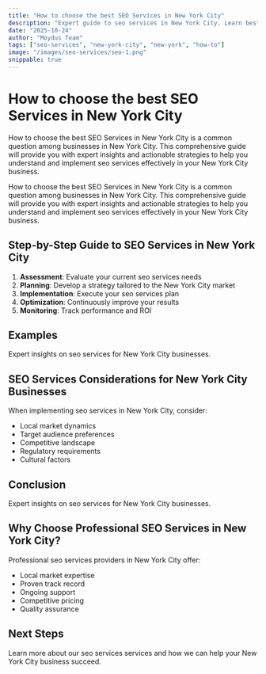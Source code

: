 ```yaml
---
title: "How to choose the best SEO Services in New York City"
description: "Expert guide to seo services in New York City. Learn best practices, pricing, and strategies for New York City businesses."
date: "2025-10-24"
author: "Moydus Team"
tags: ["seo-services", "new-york-city", "new-york", "how-to"]
image: "/images/seo-services/seo-1.png"
snippable: true
---
```


# How to choose the best SEO Services in New York City

How to choose the best SEO Services in New York City is a common question among businesses in New York City. This comprehensive guide will provide you with expert insights and actionable strategies to help you understand and implement seo services effectively in your New York City business.

How to choose the best SEO Services in New York City is a common question among businesses in New York City. This comprehensive guide will provide you with expert insights and actionable strategies to help you understand and implement seo services effectively in your New York City business.

## Step-by-Step Guide to SEO Services in New York City

1. **Assessment**: Evaluate your current seo services needs
2. **Planning**: Develop a strategy tailored to the New York City market
3. **Implementation**: Execute your seo services plan
4. **Optimization**: Continuously improve your results
5. **Monitoring**: Track performance and ROI

## Examples

Expert insights on seo services for New York City businesses.

## SEO Services Considerations for New York City Businesses

When implementing seo services in New York City, consider:
- Local market dynamics
- Target audience preferences
- Competitive landscape
- Regulatory requirements
- Cultural factors

## Conclusion

Expert insights on seo services for New York City businesses.

## Why Choose Professional SEO Services in New York City?

Professional seo services providers in New York City offer:
- Local market expertise
- Proven track record
- Ongoing support
- Competitive pricing
- Quality assurance

## Next Steps

Learn more about our seo services services and how we can help your New York City business succeed.

<GeoCTA 
  city="New York City"
  service="SEO Services"
  ctaText="Get Started Today"
/>
